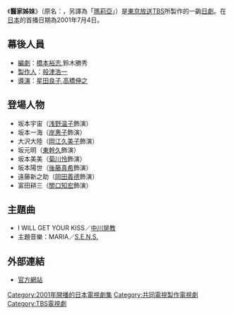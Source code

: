《'''醫家姊妹'''》（原名：{{lang|ja|マリア}}，另譯為「[[瑪莉亞|瑪莉亞]]」）是[[東京放送|東京放送]][[TBS|TBS]]所製作的一齣[[日劇|日劇]]。在[[日本|日本]]的首播日期為2001年7月4日。

==幕後人員==
*[[編劇|編劇]]：[[橋本裕志|橋本裕志]],鈴木勝秀
*[[製作人|製作人]]：[[般津浩一|般津浩一]]
*[[導演|導演]]：[[星田良子|星田良子]],[[高橋伸之|高橋伸之]]

==登場人物==
*坂本宇宙（[[浅野温子|浅野温子]]飾演）
*坂本一海（[[岸惠子|岸惠子]]飾演）
*大沢大陸（[[岡江久美子|岡江久美子]]飾演）
*坂元明（[[東幹久|東幹久]]飾演）
*坂本美美（[[菊川怜|菊川怜]]飾演）
*坂本陽世（[[後藤真希|後藤真希]]飾演）
*遠藤新之助（[[岡田義德|岡田義德]]飾演）
*富田耕三（[[關口知宏|關口知宏]]飾演）

==主題曲==
*I WILL GET YOUR KISS／[[中川晃教|中川晃教]]
*主題音樂：MARIA／[[S.E.N.S.|S.E.N.S.]] 

==外部連結==
* [https://web.archive.org/web/20060118091510/http://www.tbs.co.jp/maria/ 官方網站]

{{DEFAULTSORT:Maria}}
[[Category:2001年開播的日本電視劇集|Category:2001年開播的日本電視劇集]]
[[Category:共同電視製作電視劇|Category:共同電視製作電視劇]]
[[Category:TBS電視劇|Category:TBS電視劇]]